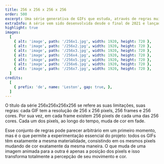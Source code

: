 ```yaml
---
title: 256 x 256 x 256 x 256
order: 500
excerpt: Uma série generativa de GIFs que estuda, através de regras muito restritas, como a cor pode criar a ilusão de movimento.
extraInfo: A série vem sido desenvolvida desde o final de 2021 e lançada como NFTs na rede Tezos.<br /><br />[Objkt.com](https://objkt.com/profile/256x256x256x256/created), [Teia](https://teia.art/256x256x256x256)
highlight: true
images:
  [
    { alt: 'image', path: '/256x1.jpg', width: 1920, height: 720 },
    { alt: 'image', path: '/256x2.jpg', width: 1920, height: 720 },
    { alt: 'image', path: '/256x3.jpg', width: 1920, height: 720 },
    { alt: 'image', path: '/256x4.jpg', width: 1920, height: 720 },
    { alt: 'image', path: '/256x5.jpg', width: 1920, height: 720 },
    { alt: 'image', path: '/256x6.jpg', width: 1920, height: 720 },
    { alt: 'image', path: '/256x7.jpg', width: 1920, height: 720 },
  ]
credits:
  [
    { prefix: 'de', name: 'Leston', gap: true, },
  ]
---
```

O título da série 256x256x256x256 se refere as suas limitações, suas regras: cada GIF tem a resolução de 256 x 256 pixels, 256 frames e 256 cores. Por sua vez, em cada frame existem 256 pixels de cada uma das 256 cores. Cada um dos pixels, ao longo do tempo, muda de cor em fade.

Esse conjunto de regras pode parecer arbitrário em um primeiro momento, mas é o que permite a experimentação essencial do projeto: todos os GIFs têm exatamente a mesma materialidade, consistindo em os mesmos pixels mudando de cor exatamente da mesma maneira. O que muda de uma imagem animada para a outra é apenas a  posição dos pixels e isso transforma totalmente a percepção de seu movimento e cor.

